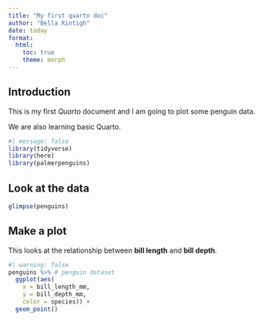 ```yaml
---
title: "My first quarto doc"
author: "Bella Kintigh"
date: today
format: 
  html:
    toc: true
    theme: morph
---
```


## Introduction

This is my first *Quarto* document and I am going to plot some penguin data.

We are also learning basic Quarto. 

```r
#| message: false
library(tidyverse)
library(here)
library(palmerpenguins)
```

## Look at the data
```r
glimpse(penguins)
```

## Make a plot
This looks at the relationship between **bill length** and **bill depth**.

```r
#| warning: false
penguins %>% # penguin dataset
  ggplot(aes(
    x = bill_length_mm,
    y = bill_depth_mm, 
    color = species)) +
  geom_point()
```

